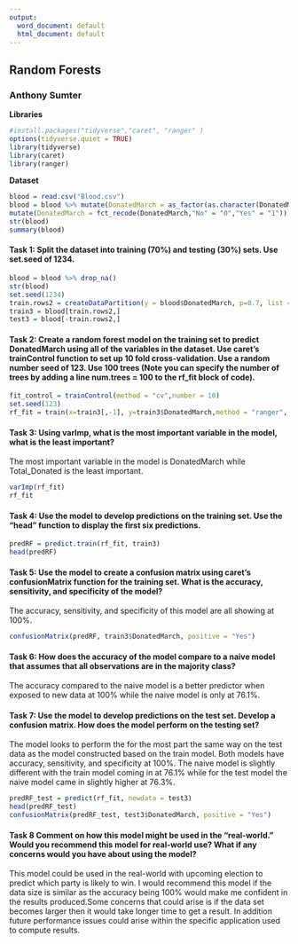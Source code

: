 ---
output:
  word_document: default
  html_document: default
---
## Random Forests

### Anthony Sumter

**Libraries**

```{r}
#install.packages("tidyverse","caret", "ranger" )
options(tidyverse.quiet = TRUE)
library(tidyverse)
library(caret)
library(ranger)
```

**Dataset**

```{r}
blood = read.csv("Blood.csv")
blood = blood %>% mutate(DonatedMarch = as_factor(as.character(DonatedMarch))) %>%
mutate(DonatedMarch = fct_recode(DonatedMarch,"No" = "0","Yes" = "1"))
str(blood)
summary(blood)
```

#### Task 1: Split the dataset into training (70%) and testing (30%) sets. Use set.seed of 1234.

```{r}
blood = blood %>% drop_na()
str(blood)
set.seed(1234)
train.rows2 = createDataPartition(y = blood$DonatedMarch, p=0.7, list = FALSE)
train3 = blood[train.rows2,] 
test3 = blood[-train.rows2,]
```

#### Task 2: Create a random forest model on the training set to predict DonatedMarch using all of the variables in the dataset. Use caret’s trainControl function to set up 10 fold cross-validation. Use a random number seed of 123. Use 100 trees (Note you can specify the number of trees by adding a line num.trees = 100 to the rf_fit block of code).

```{r}
fit_control = trainControl(method = "cv",number = 10)
set.seed(123)  
rf_fit = train(x=train3[,-1], y=train3$DonatedMarch,method = "ranger", importance = "permutation",trControl = fit_control, num.trees =100)
```

#### Task 3: Using varImp, what is the most important variable in the model, what is the least important?

The most important variable in the model is DonatedMarch while Total_Donated is the least important.

```{r}
varImp(rf_fit)
rf_fit
```

#### Task 4: Use the model to develop predictions on the training set. Use the “head” function to display the first six predictions.

```{r}
predRF = predict.train(rf_fit, train3)
head(predRF)
```

#### Task 5: Use the model to create a confusion matrix using caret’s confusionMatrix function for the training set. What is the accuracy, sensitivity, and specificity of the model?

The accuracy, sensitivity, and specificity of this model are all showing at 100%.

```{r}
confusionMatrix(predRF, train3$DonatedMarch, positive = "Yes")
```

#### Task 6: How does the accuracy of the model compare to a naive model that assumes that all observations are in the majority class?

The accuracy compared to the naive model is a better predictor when exposed to new data at 100% while the naive model is only at 76.1%.

#### Task 7: Use the model to develop predictions on the test set. Develop a confusion matrix. How does the model perform on the testing set?

The model looks to perform the for the most part the same way on the test data as the model constructed based on the train model. Both models have accuracy, sensitivity, and specificity at 100%. The naive model is slightly different with the train model coming in at 76.1% while for the test model the naive model came in slightly higher at 76.3%.

```{r}
predRF_test = predict(rf_fit, newdata = test3)
head(predRF_test)
confusionMatrix(predRF_test, test3$DonatedMarch, positive = "Yes")
```


#### Task 8 Comment on how this model might be used in the “real-world.” Would you recommend this model for real-world use? What if any concerns would you have about using the model?

This model could be used in the real-world with upcoming election to predict which party is likely to win. I would recommend this model if the data size is similar as the accuracy being 100% would make me confident in the results produced.Some concerns that could arise is if the data set becomes larger then it would take longer time to get a result. In addition future performance issues could arise within the specific application used to compute results.
